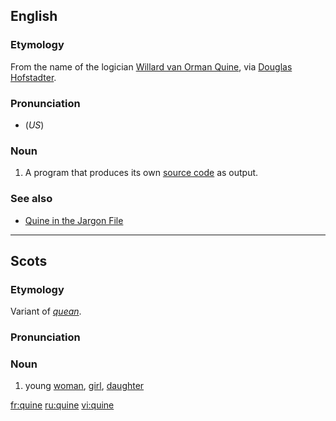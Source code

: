 ==English==
{{wikipedia}}

===Etymology===
From the name of the logician [[w:Willard Van Orman Quine|Willard van Orman Quine]], via [[w:Douglas Hofstadter|Douglas Hofstadter]].

===Pronunciation===
*(''US'') {{SAMPA|/kwaIn/}}

===Noun===
{{en-noun|-}}

# {{computing}} A program that produces its own [[source code]] as output.

===See also===
*[http://catb.org/~esr/jargon/html/Q/quine.html Quine in the Jargon File]

----

==Scots==
===Etymology===
Variant of ''[[quean]]''.

===Pronunciation===
{{IPA|/kwəin/}}

===Noun===
{{sco-noun}}

#  {{Doric dialect}} young [[woman]], [[girl]], [[daughter]]

[[fr:quine]]
[[ru:quine]]
[[vi:quine]]